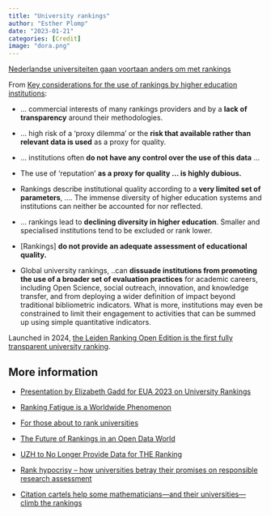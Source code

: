```yaml
---
title: "University rankings"
author: "Esther Plomp"
date: "2023-01-21"
categories: [Credit]
image: "dora.png"
---
```


[Nederlandse universiteiten gaan voortaan anders om met rankings](https://www.universiteitenvannederland.nl/nl_NL/nieuws-detail/nieuwsbericht/915-p-nederlandse-universiteiten-gaan-voortaan-anders-om-met-rankings-p.html)

From [Key considerations for the use of rankings by higher education institutions](https://recognitionrewards.nl/2023/10/19/key-considerations-for-the-use-of-rankings-by-higher-education-institutions/):

-   ... commercial interests of many rankings providers and by a **lack of transparency** around their methodologies.

-   ... high risk of a 'proxy dilemma' or the **risk that available rather than relevant data is used** as a proxy for quality.

-   ... institutions often **do not have any control over the use of this data** ...

-   The use of 'reputation' **as a proxy for quality ... is highly dubious.**

-   Rankings describe institutional quality according to a **very limited set of parameters**, .... The immense diversity of higher education systems and institutions can neither be accounted for nor reflected.

-   ... rankings lead to **declining diversity in higher education**. Smaller and specialised institutions tend to be excluded or rank lower.

-   \[Rankings\] **do not provide an adequate assessment of educational quality.**

-   Global university rankings, ..can **dissuade institutions from promoting the use of a broader set of evaluation practices** for academic careers, including Open Science, social outreach, innovation, and knowledge transfer, and from deploying a wider definition of impact beyond traditional bibliometric indicators. What is more, institutions may even be constrained to limit their engagement to activities that can be summed up using simple quantitative indicators.

Launched in 2024, [the Leiden Ranking Open Edition is the first fully transparent university ranking](https://www.leidenmadtrics.nl/articles/introducing-the-leiden-ranking-open-edition).

## **More information**

-   [Presentation by Elizabeth Gadd for EUA 2023 on University Rankings](https://www.youtube.com/watch?v=QaF6gI4ijC0)

-   [Ranking Fatigue is a Worldwide Phenomenon](https://blogs.berkeley.edu/2023/05/08/ranking-fatigue-is-a-worldwide-phenomenon/)

-   [For those about to rank universities](https://wonkhe.com/blogs/for-those-about-to-rank-universities/)

-   [The Future of Rankings in an Open Data World](https://www.youtube.com/watch?v=XvhiGkuXpH8)

-   [UZH to No Longer Provide Data for THE Ranking](https://www.news.uzh.ch/en/articles/news/2024/rankings.html)

-   [Rank hypocrisy – how universities betray their promises on responsible research assessment](https://wonkhe.com/blogs/rank-hypocrisy-how-universities-betray-their-promises-on-responsible-research-assessment/)

-   [Citation cartels help some mathematicians—and their universities—climb the rankings](https://www.science.org/content/article/citation-cartels-help-some-mathematicians-and-their-universities-climb-rankings)
